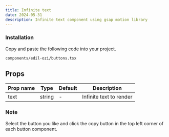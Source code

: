 ```yaml
---
title: Infinite text
date: 2024-05-31
description: Infinite text component using gsap motion library
---
```


<ComponentPreview name="buttons-demo" />

<Steps>

### Installation

Copy and paste the following code into your project.

```text
components/edil-ozi/buttons.tsx
```

<ComponentSource name="buttons" />

</Steps>

## Props

| Prop name | Type   | Default | Description             |
| --------- | ------ | ------- | ----------------------- |
| text      | string | -       | Infinite text to render |

### Note

Select the button you like and click the copy button in the top left corner of each button component.